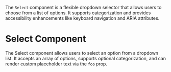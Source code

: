 
<Meta of={meta} />

The `Select` component is a flexible dropdown selector that allows users to choose from a list of options. It supports categorization and provides accessibility enhancements like keyboard navigation and ARIA attributes.

<Primary />

<Controls />

# Select Component

The Select component allows users to select an option from a dropdown list. It accepts an array of options, supports optional categorization, and can render custom placeholder text via the `foo` prop.

<Stories />
